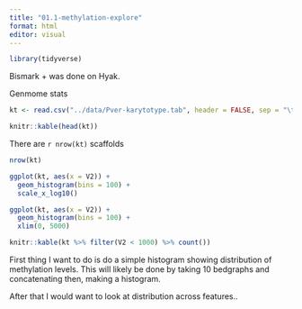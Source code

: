 ```yaml
---
title: "01.1-methylation-explore"
format: html
editor: visual
---
```


```r
library(tidyverse)
```

Bismark + was done on Hyak.

Genmome stats

```r
kt <- read.csv("../data/Pver-karytotype.tab", header = FALSE, sep = "\t")
```

```r
knitr::kable(head(kt))
```

There are `r nrow(kt)` scaffolds

```r
nrow(kt)
```

```r
ggplot(kt, aes(x = V2)) +
  geom_histogram(bins = 100) +
  scale_x_log10()
```

```r
ggplot(kt, aes(x = V2)) +
  geom_histogram(bins = 100) +
  xlim(0, 5000)
```

```r
knitr::kable(kt %>% filter(V2 < 1000) %>% count())
```

First thing I want to do is do a simple histogram showing distribution of methylation levels. This will likely be done by taking 10 bedgraphs and concatenating then, making a histogram.

After that I would want to look at distribution across features..

## 
